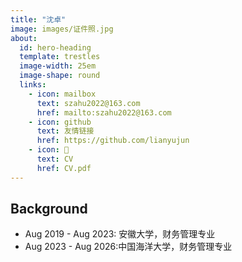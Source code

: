 ```yaml
---
title: "沈卓"
image: images/证件照.jpg
about:
  id: hero-heading
  template: trestles
  image-width: 25em
  image-shape: round
  links:
    - icon: mailbox
      text: szahu2022@163.com
      href: mailto:szahu2022@163.com
    - icon: github
      text: 友情链接
      href: https://github.com/lianyujun
    - icon: 📝
      text: CV
      href: CV.pdf  
---
```


::: {#hero-heading}




## Background

- Aug 2019 - Aug 2023: 安徽大学，财务管理专业
- Aug 2023 - Aug 2026:中国海洋大学，财务管理专业


:::
